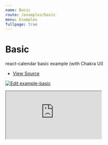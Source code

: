 ```yaml
---
name: Basic
route: /examples/basic
menu: Examples
fullpage: true
---
```


# Basic

react-calendar basic example (with Chakra UI)

- [View Source](https://github.com/veccu/react-calendar/tree/main/examples/basic)

[![Edit example-basic](https://codesandbox.io/static/img/play-codesandbox.svg)](https://codesandbox.io/s/github/veccu/react-calendar/tree/main/examples/basic?autoresize=1&fontsize=14&hidenavigation=1&module=%2Fsrc%2Fpages%2Findex.tsx&theme=dark)

<iframe
  src="https://codesandbox.io/embed/github/veccu/react-calendar/tree/main/examples/basic?autoresize=1&fontsize=14&hidenavigation=1&module=%2Fsrc%2Fpages%2Findex.tsx&theme=dark"
  title="example-basic"
  allow="accelerometer; ambient-light-sensor; camera; encrypted-media; geolocation; gyroscope; hid; microphone; midi; payment; usb; vr; xr-spatial-tracking"
  sandbox="allow-forms allow-modals allow-popups allow-presentation allow-same-origin allow-scripts"
  style={{
    width: '100%',
    height: '80vh',
    border: '0',
    borderRadius: 8,
    overflow: 'hidden',
    position: 'static',
    zIndex: 0,
  }}
></iframe>

